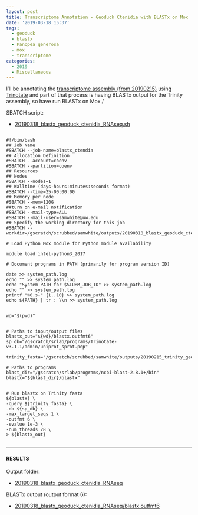 ```yaml
---
layout: post
title: Transcriptome Annotation - Geoduck Ctenidia with BLASTx on Mox
date: '2019-03-18 15:37'
tags:
  - geoduck
  - blastx
  - Panopea generosa
  - mox
  - transcriptome
categories:
  - 2019
  - Miscellaneous
---
```

I'll be annotating the [transcriptome assembly (from 20190215)](https://robertslab.github.io/sams-notebook/posts/2019/2019-02-15-Transcriptome-Assembly-Geoduck-Tissue-Specific-Assembly-Ctenidia.html) using [Trinotate](https://github.com/Trinotate/Trinotate.github.io/wiki) and part of that process is having BLASTx output for the Trinity assembly, so have run BLASTx on Mox./


SBATCH script:

- [20190318_blastx_geoduck_ctenidia_RNAseq.sh](https://raw.githubusercontent.com/RobertsLab/sams-notebook/master/sbatch_scripts/20190318_blastx_geoduck_ctenidia_RNAseq.sh)


<pre><code>
#!/bin/bash
## Job Name
#SBATCH --job-name=blastx_ctendia
## Allocation Definition
#SBATCH --account=coenv
#SBATCH --partition=coenv
## Resources
## Nodes
#SBATCH --nodes=1
## Walltime (days-hours:minutes:seconds format)
#SBATCH --time=25-00:00:00
## Memory per node
#SBATCH --mem=120G
##turn on e-mail notification
#SBATCH --mail-type=ALL
#SBATCH --mail-user=samwhite@uw.edu
## Specify the working directory for this job
#SBATCH --workdir=/gscratch/scrubbed/samwhite/outputs/20190318_blastx_geoduck_ctenidia_RNAseq

# Load Python Mox module for Python module availability

module load intel-python3_2017

# Document programs in PATH (primarily for program version ID)

date >> system_path.log
echo "" >> system_path.log
echo "System PATH for $SLURM_JOB_ID" >> system_path.log
echo "" >> system_path.log
printf "%0.s-" {1..10} >> system_path.log
echo ${PATH} | tr : \\n >> system_path.log


wd="$(pwd)"


# Paths to input/output files
blastx_out="${wd}/blastx.outfmt6"
sp_db="/gscratch/srlab/programs/Trinotate-v3.1.1/admin/uniprot_sprot.pep"

trinity_fasta="/gscratch/scrubbed/samwhite/outputs/20190215_trinity_geoduck_ctenidia_RNAseq/trinity_out_dir/Trinity.fasta"

# Paths to programs
blast_dir="/gscratch/srlab/programs/ncbi-blast-2.8.1+/bin"
blastx="${blast_dir}/blastx"


# Run blastx on Trinity fasta
${blastx} \
-query ${trinity_fasta} \
-db ${sp_db} \
-max_target_seqs 1 \
-outfmt 6 \
-evalue 1e-3 \
-num_threads 28 \
> ${blastx_out}

</code></pre>

---

#### RESULTS

Output folder:

- [20190318_blastx_geoduck_ctenidia_RNAseq](http://gannet.fish.washington.edu/Atumefaciens/20190318_blastx_geoduck_ctenidia_RNAseq)

BLASTx output (output format 6):

- [20190318_blastx_geoduck_ctenidia_RNAseq/blastx.outfmt6](http://gannet.fish.washington.edu/Atumefaciens/20190318_blastx_geoduck_ctenidia_RNAseq/blastx.outfmt6)
